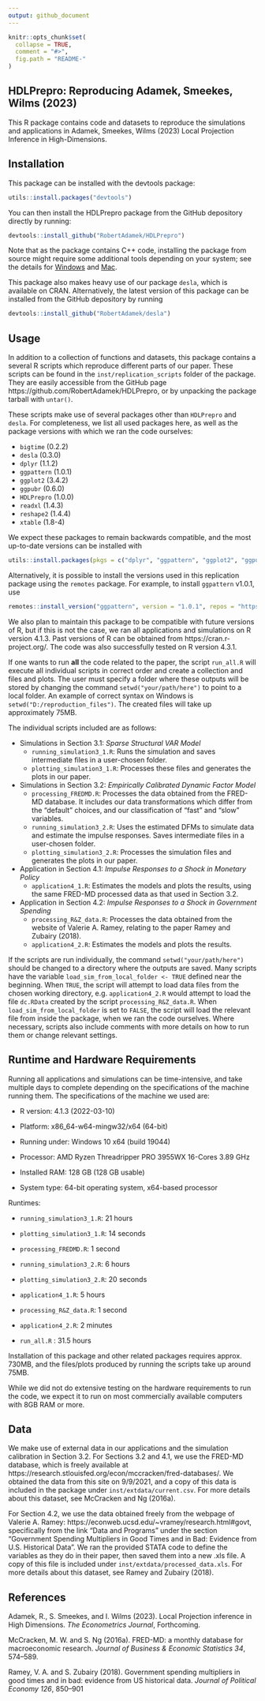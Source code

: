 ```yaml
---
output: github_document
---
```


<!-- README.md is generated from README.Rmd. Please edit that file -->

```r
knitr::opts_chunk$set(
  collapse = TRUE,
  comment = "#>",
  fig.path = "README-"
)
```

## HDLPrepro: Reproducing Adamek, Smeekes, Wilms (2023)

This R package contains code and datasets to reproduce the
    simulations and applications in Adamek, Smeekes, Wilms (2023) Local
    Projection Inference in High-Dimensions.
    
## Installation
This package can be installed with the devtools package:
``` r
utils::install.packages("devtools")
```
You can then install the HDLPrepro package from the GitHub depository directly by running:
```r
devtools::install_github("RobertAdamek/HDLPrepro")
```
Note that as the package contains C++ code, installing the package from source might require some additional tools depending on your system; see the details for [Windows](https://cran.r-project.org/bin/windows/Rtools/) and [Mac](https://mac.r-project.org/tools/).

This package also makes heavy use of our package `desla`, which is available on CRAN. Alternatively, the latest version of this package can be installed from the GitHub depository by running
```r
devtools::install_github("RobertAdamek/desla")
```
## Usage
In addition to a collection of functions and datasets, this package contains a several R scripts which reproduce different parts of our paper. These scripts can be found in the `inst/replication_scripts` folder of the package. They are easily accessible from the GitHub page https://github.com/RobertAdamek/HDLPrepro, or by unpacking the package tarball with `untar()`. 

These scripts make use of several packages other than `HDLPrepro` and `desla`. For completeness, we list all used packages here, as well as the package versions with which we ran the code ourselves:

- `bigtime` (0.2.2)
- `desla` (0.3.0)
- `dplyr` (1.1.2)
- `ggpattern` (1.0.1)
- `ggplot2` (3.4.2)
- `ggpubr` (0.6.0)
- `HDLPrepro` (1.0.0)
- `readxl` (1.4.3)
- `reshape2` (1.4.4)
- `xtable` (1.8-4)

We expect these packages to remain backwards compatible, and the most up-to-date versions can be installed with
```r
utils::install.packages(pkgs = c("dplyr", "ggpattern", "ggplot2", "ggpubr", "readxl", "reshape2"))
```
Alternatively, it is possible to install the versions used in this replication package using the `remotes` package. For example, to install `ggpattern` v1.0.1, use
```r
remotes::install_version("ggpattern", version = "1.0.1", repos = "https://cloud.r-project.org")
```

We also plan to maintain this package to be compatible with future versions of R, but if this is not the case, we ran all applications and simulations on R version 4.1.3. Past versions of R can be obtained from https://cran.r-project.org/. The code was also successfully tested on R version 4.3.1.

If one wants to run **all** the code related to the paper, the script `run_all.R` will execute all individual scripts in correct order and create a collection and files and plots. The user must specify a folder where these outputs will be stored by changing the command `setwd("your/path/here")` to point to a local folder. An example of correct syntax on Windows is `setwd("D:/reproduction_files")`. The created files will take up approximately 75MB.

The individual scripts included are as follows:

- Simulations in Section 3.1: *Sparse Structural VAR Model*
  - `running_simulation3_1.R`: Runs the simulation and saves intermediate files in a user-chosen folder.
  - `plotting_simulation3_1.R`: Processes these files and generates the plots in our paper. 
- Simulations in Section 3.2: *Empirically Calibrated Dynamic Factor Model*
  - `processing_FREDMD.R`: Processes the data obtained from the FRED-MD database. It includes our data transformations which differ from the "default" choices, and our classification of "fast" and "slow" variables.
  - `running_simulation3_2.R`: Uses the estimated DFMs to simulate data and estimate the impulse responses. Saves intermediate files in a user-chosen folder.
  - `plotting_simulation3_2.R`: Processes the simulation files and generates the plots in our paper.
- Application in Section 4.1: *Impulse Responses to a Shock in Monetary Policy*
  - `application4_1.R`: Estimates the models and plots the results, using the same FRED-MD processed data as that used in Section 3.2.
- Application in Section 4.2: *Impulse Responses to a Shock in Government Spending*
  - `processing_R&Z_data.R`: Processes the data obtained from the website of Valerie A. Ramey, relating to the paper Ramey and Zubairy (2018). 
  - `application4_2.R`: Estimates the models and plots the results.


If the scripts are run individually, the command `setwd("your/path/here")` should be changed to a directory where the outputs are saved. Many scripts have the variable `load_sim_from_local_folder <- TRUE` defined near the beginning. When `TRUE`, the script will attempt to load data files from the chosen working directory, e.g. `application4_2.R` would attempt to load the file `dc.RData` created by the script `processing_R&Z_data.R`. When `load_sim_from_local_folder` is set to `FALSE`, the script will load the relevant file from inside the package, when we ran the code ourselves. Where necessary, scripts also include comments with more details on how to run them or change relevant settings.

## Runtime and Hardware Requirements
Running all applications and simulations can be time-intensive, and take multiple days to complete depending on the specifications of the machine running them. The specifications of the machine we used are:
 
- R version: 4.1.3 (2022-03-10)

- Platform: x86_64-w64-mingw32/x64 (64-bit)

- Running under: Windows 10 x64 (build 19044)

- Processor:  AMD Ryzen Threadripper PRO 3955WX 16-Cores 3.89 GHz

- Installed RAM:  128 GB (128 GB usable)

- System type:  64-bit operating system, x64-based processor

Runtimes:

- `running_simulation3_1.R`: 21 hours

- `plotting_simulation3_1.R`: 14 seconds
 
- `processing_FREDMD.R`: 1 second

- `running_simulation3_2.R`: 6 hours

- `plotting_simulation3_2.R`: 20 seconds

- `application4_1.R`: 5 hours

- `processing_R&Z_data.R`: 1 second

- `application4_2.R`: 2 minutes

- `run_all.R` : 31.5 hours

Installation of this package and other related packages requires approx. 730MB, and the files/plots produced by running the scripts take up around 75MB.

While we did not do extensive testing on the hardware requirements to run the code, we expect it to run on most commercially available computers with 8GB RAM or more.

## Data
We make use of external data in our applications and the simulation calibration in Section 3.2. For Sections 3.2 and 4.1, we use the FRED-MD database, which is freely available at https://research.stlouisfed.org/econ/mccracken/fred-databases/. We obtained the data from this site on 9/9/2021, and a copy of this data is included in the package under `inst/extdata/current.csv`. For more details about this dataset, see McCracken and Ng (2016a).

For Section 4.2, we use the data obtained freely from the webpage of Valerie A. Ramey: https://econweb.ucsd.edu/~vramey/research.html#govt, specifically from the link "Data and Programs" under the section "Government Spending Multipliers in Good Times and in Bad: Evidence from U.S. Historical Data". We ran the provided STATA code to define the variables as they do in their paper, then saved them into a new .xls file. A copy of this file is included under `inst/extdata/processed_data.xls`. For more details about this dataset, see Ramey and Zubairy (2018).

## References
Adamek, R., S. Smeekes, and I. Wilms (2023). Local Projection inference in High Dimensions. *The Econometrics Journal*, Forthcoming. 

McCracken, M. W. and S. Ng (2016a). FRED-MD: a monthly database for macroeconomic research. *Journal of Business & Economic Statistics 34*, 574–589.

Ramey, V. A. and S. Zubairy (2018). Government spending multipliers in good times and in bad: evidence from US historical data. *Journal of Political Economy 126*, 850–901